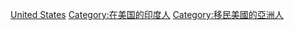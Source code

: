 [[Category:移民外國的印度人|United States]]
[[Category:在美国的印度人|Category:在美国的印度人]]
[[Category:移民美國的亞洲人|Category:移民美國的亞洲人]]